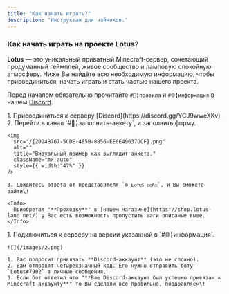 ```yaml
---
title: "Как начать играть?"
description: "Инструктаж для чайников."
---
```


### Как начать играть на проекте Lotus?

**Lotus** — это уникальный приватный Minecraft-сервер, сочетающий продуманный геймплей, живое сообщество и ламповую спокойную атмосферу. Ниже Вы найдёте всю необходимую информацию, чтобы присоединиться, начать играть и стать частью нашего проекта.

Перед началом обязательно прочитайте `#📜╏правила` и `#🌐╏информация` в нашем [Discord](https://discord.gg/YCJ9wweXKv).

<Steps>
  <Step title="С чего начать?" titleSize="h2">
    1. Присоединиться к серверу [Discord](https://discord.gg/YCJ9wweXKv).
    2. Перейти в канал `#📝╏заполнить-анкету`, и заполнить форму.

    <img
      src="/{2024B767-5CDE-485B-8B56-EE6E49637DCF}.png"
      alt=""
      title="Визуальный пример как выглядит анкета."
      className="mx-auto"
      style={{ width:"47%" }}
    />

    3. Дождитесь ответа от представителя `⚙️ ʟᴏᴛᴜꜱ ᴄᴏʀᴇ`, и Вы сможете зайти\!

    <Info>
      Приобретая "**Проходку**" в [нашем магазине](https://shop.lotus-land.net/) у Вас есть возможность пропустить шаги описаные выше.
    </Info>
  </Step>
  <Step title="Как зайти?" titleSize="h2">
    1. Подключиться к серверу на версии указанной в `#🌐╏информация`.

    ![](/images/2.png)

    1. Вас попросит привязать **Discord-аккаунт** (это не сложно).
    2. Вам отправят четырехзначный код. Его нужно отправить боту `Lotus#7902` в личные сообщения.
    3. Если бот ответил что "**Ваш Discord-аккаунт был успешно привязан к Minecraft-аккаунту**" то Вы сделали всё правильно, поздравляем\!
  </Step>
  <Step title="Приятной игры!" icon="Stars" titleSize="h2">
    
  </Step>
</Steps>